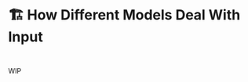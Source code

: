 # 🏗️ How Different Models Deal With Input

::: {style="visibility: hidden; height: 0px;"}
## How different Models Deal With Input 
:::

WIP
